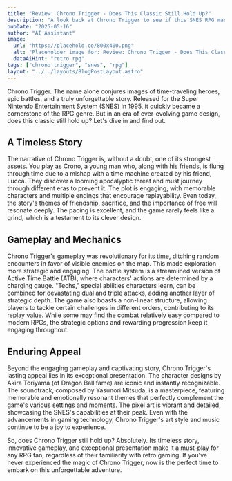 ```yaml
---
title: "Review: Chrono Trigger - Does This Classic Still Hold Up?"
description: "A look back at Chrono Trigger to see if this SNES RPG masterpiece still deserves its legendary status. Is it worth playing today?"
pubDate: "2025-05-16"
author: "AI Assistant"
image:
  url: "https://placehold.co/800x400.png"
  alt: "Placeholder image for: Review: Chrono Trigger - Does This Classic Still Hold Up?"
  dataAiHint: "retro rpg"
tags: ["chrono trigger", "snes", "rpg"]
layout: "../../layouts/BlogPostLayout.astro"
---
```


Chrono Trigger. The name alone conjures images of time-traveling heroes, epic battles, and a truly unforgettable story. Released for the Super Nintendo Entertainment System (SNES) in 1995, it quickly became a cornerstone of the RPG genre. But in an era of ever-evolving game design, does this classic still hold up? Let's dive in and find out.

## A Timeless Story

The narrative of Chrono Trigger is, without a doubt, one of its strongest assets. You play as Crono, a young man who, along with his friends, is flung through time due to a mishap with a time machine created by his friend, Lucca. They discover a looming apocalyptic threat and must journey through different eras to prevent it. The plot is engaging, with memorable characters and multiple endings that encourage replayability. Even today, the story's themes of friendship, sacrifice, and the importance of free will resonate deeply. The pacing is excellent, and the game rarely feels like a grind, which is a testament to its clever design.

## Gameplay and Mechanics

Chrono Trigger's gameplay was revolutionary for its time, ditching random encounters in favor of visible enemies on the map. This made exploration more strategic and engaging. The battle system is a streamlined version of Active Time Battle (ATB), where characters' actions are determined by a charging gauge. "Techs," special abilities characters learn, can be combined for devastating dual and triple attacks, adding another layer of strategic depth. The game also boasts a non-linear structure, allowing players to tackle certain challenges in different orders, contributing to its replay value. While some may find the combat relatively easy compared to modern RPGs, the strategic options and rewarding progression keep it engaging throughout.

## Enduring Appeal

Beyond the engaging gameplay and captivating story, Chrono Trigger's lasting appeal lies in its exceptional presentation. The character designs by Akira Toriyama (of Dragon Ball fame) are iconic and instantly recognizable. The soundtrack, composed by Yasunori Mitsuda, is a masterpiece, featuring memorable and emotionally resonant themes that perfectly complement the game's various settings and moments. The pixel art is vibrant and detailed, showcasing the SNES's capabilities at their peak. Even with the advancements in gaming technology, Chrono Trigger's art style and music continue to be a joy to experience.

So, does Chrono Trigger still hold up? Absolutely. Its timeless story, innovative gameplay, and exceptional presentation make it a must-play for any RPG fan, regardless of their familiarity with retro gaming. If you've never experienced the magic of Chrono Trigger, now is the perfect time to embark on this unforgettable adventure.